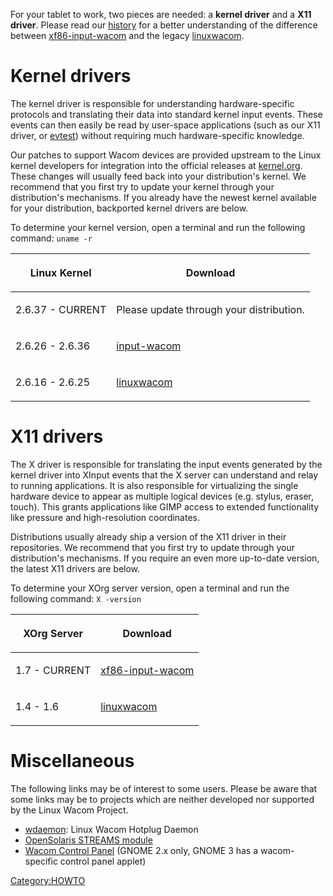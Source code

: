 [[Category:HOWTO]]

For your tablet to work, two pieces are needed: a '''kernel driver''' and a '''X11 driver'''. Please read our [[history]] for a better understanding of the difference between [[xf86-input-wacom]] and the legacy [[linuxwacom]].

{{Tip|text=On modern desktop distributions, you do '''not''' need the kernel or X drivers in the linuxwacom tarball.}}

= Kernel drivers =
The kernel driver is responsible for understanding hardware-specific protocols and translating their data into standard kernel input events. These events can then easily be read by user-space applications (such as our X11 driver, or [[evtest]]) without requiring much hardware-specific knowledge.

Our patches to support Wacom devices are provided upstream to the Linux kernel developers for integration into the official releases at [http://www.kernel.org kernel.org]. These changes will usually feed back into your distribution's kernel. We recommend that you first try to update your kernel through your distribution's mechanisms. If you already have the newest kernel available for your distribution, backported kernel drivers are below.

To determine your kernel version, open a terminal and run the following command: <code>uname -r</code>

{| border="1" cellpadding="2"
|-
! Linux Kernel
! Download
|-
| 2.6.37 - CURRENT
| Please update through your distribution.
|-
| 2.6.26 - 2.6.36
| [[input-wacom]]
|-
| 2.6.16 - 2.6.25
| [[linuxwacom]]
|}

= X11 drivers =
The X driver is responsible for translating the input events generated by the kernel driver into XInput events that the X server can understand and relay to running applications. It is also responsible for virtualizing the single hardware device to appear as multiple logical devices (e.g. stylus, eraser, touch). This grants applications like GIMP access to extended functionality like pressure and high-resolution coordinates.

Distributions usually already ship a version of the X11 driver in their repositories. We recommend that you first try to update through your distribution's mechanisms. If you require an even more up-to-date version, the latest X11 drivers are below.

To determine your XOrg server version, open a terminal and run the following command: <code>X -version</code>

{| border="1" cellpadding="2"
|-
! XOrg Server
! Download
|-
| 1.7 - CURRENT
| [[xf86-input-wacom]]
|-
| 1.4 - 1.6
| [[linuxwacom]]
|}

= Miscellaneous =
The following links may be of interest to some users. Please be aware that some links may be to projects which are neither developed nor supported by the Linux Wacom Project.

* [[wdaemon]]: Linux Wacom Hotplug Daemon
* [http://hub.opensolaris.org/bin/view/Community+Group+device_drivers/wacomtablet OpenSolaris STREAMS module]
* [http://gtk-apps.org/content/show.php/Wacom+Control+Panel?content=104309 Wacom Control Panel] (GNOME 2.x only, GNOME 3 has a wacom-specific control panel applet)